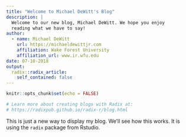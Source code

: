 ```yaml
---
title: "Welcome to Michael DeWitt's Blog"
description: |
  Welcome to our new blog, Michael DeWitt. We hope you enjoy 
  reading what we have to say!
author:
  - name: Michael DeWitt
    url: https://michaeldewittjr.com
    affiliation: Wake Forest University
    affiliation_url: www.ir.wfu.edu
date: 07-10-2018
output:
  radix::radix_article:
    self_contained: false
---
```


```r
knitr::opts_chunk$set(echo = FALSE)

# Learn more about creating blogs with Radix at:
# https://radixpub.github.io/radix-r/blog.html

```

This is just a new way to display my blog. We'll see how this works. It is using the `radix` package from Rstudio.

